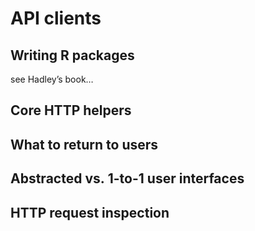 # API clients

## Writing R packages

see Hadley's book...

## Core HTTP helpers

## What to return to users

## Abstracted vs. 1-to-1 user interfaces

## HTTP request inspection
